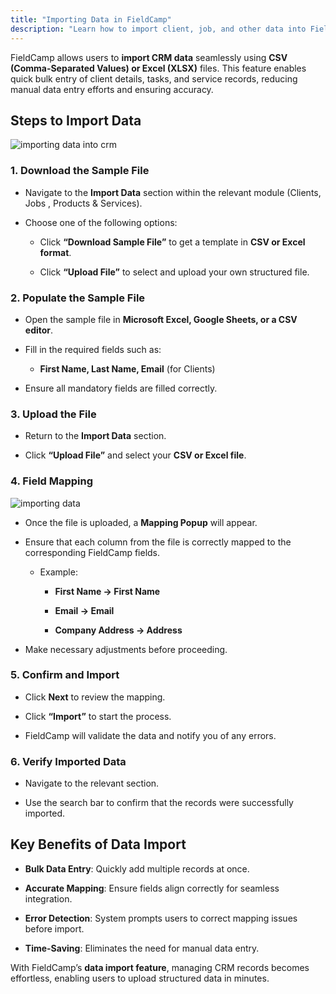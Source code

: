 ```yaml
---
title: "Importing Data in FieldCamp"
description: "Learn how to import client, job, and other data into FieldCamp using CSV or Excel files. Map fields accurately and streamline data entry with bulk uploads."
---
```


FieldCamp allows users to **import CRM data** seamlessly using **CSV (Comma-Separated Values) or Excel (XLSX)** files. This feature enables quick bulk entry of client details, tasks, and service records, reducing manual data entry efforts and ensuring accuracy.

## Steps to Import Data

![importing data into crm](/images/Screenshot2025-02-23at2.15.36PM.png "import")

### 1. Download the Sample File

* Navigate to the **Import Data** section within the relevant module (Clients, Jobs , Products & Services).

* Choose one of the following options:

  * Click **“Download Sample File”** to get a template in **CSV or Excel format**.

  * Click **“Upload File”** to select and upload your own structured file.

### 2. Populate the Sample File

* Open the sample file in **Microsoft Excel, Google Sheets, or a CSV editor**.

* Fill in the required fields such as:

  * **First Name, Last Name, Email** (for Clients)

* Ensure all mandatory fields are filled correctly.

### 3. Upload the File

* Return to the **Import Data** section.

* Click **“Upload File”** and select your **CSV or Excel file**.

### 4. Field Mapping

![importing data](/images/Screenshot2025-02-23at2.16.12PM.png "data import")

* Once the file is uploaded, a **Mapping Popup** will appear.

* Ensure that each column from the file is correctly mapped to the corresponding FieldCamp fields.

  * Example:

    * **First Name → First Name**

    * **Email → Email**

    * **Company Address → Address**

* Make necessary adjustments before proceeding.

### 5. Confirm and Import

* Click **Next** to review the mapping.

* Click **“Import”** to start the process.

* FieldCamp will validate the data and notify you of any errors.

### 6. Verify Imported Data

* Navigate to the relevant section.

* Use the search bar to confirm that the records were successfully imported.

## Key Benefits of Data Import

* **Bulk Data Entry**: Quickly add multiple records at once.

* **Accurate Mapping**: Ensure fields align correctly for seamless integration.

* **Error Detection**: System prompts users to correct mapping issues before import.

* **Time-Saving**: Eliminates the need for manual data entry.

With FieldCamp’s **data import feature**, managing CRM records becomes effortless, enabling users to upload structured data in minutes.